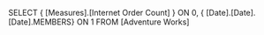 SELECT
   { [Measures].[Internet Order Count] } ON 0,
   { [Date].[Date].[Date].MEMBERS} ON 1
FROM
   [Adventure Works]